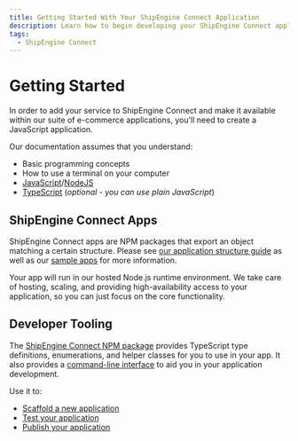 ```yaml
---
title: Getting Started With Your ShipEngine Connect Application
description: Learn how to begin developing your ShipEngine Connect application
tags:
  - ShipEngine Connect
---
```


# Getting Started

In order to add your service to ShipEngine Connect and make it available within our suite of e-commerce applications,
you'll need to create a JavaScript application.

Our documentation assumes that you understand:

- Basic programming concepts
- How to use a terminal on your computer
- [JavaScript](https://developer.mozilla.org/en-US/docs/Web/JavaScript)/[NodeJS](https://nodejs.org/)
- [TypeScript](https://www.typescriptlang.org/) (_optional - you can use plain JavaScript_)

## ShipEngine Connect Apps

ShipEngine Connect apps are NPM packages that export an object matching a certain structure. Please see [our application structure guide](./structure.mdx) as well as our [sample apps](https://github.com/ShipEngine/connect-samples) for more information.

Your app will run in our hosted Node.js runtime environment. We take care of hosting, scaling, and providing high-availability access to your application, so you can just focus on the core functionality.

## Developer Tooling

The [ShipEngine Connect NPM package](https://www.npmjs.com/package/@shipengine/connect) provides TypeScript type definitions, enumerations, and helper classes for you to use in your app. It also provides a [command-line interface](./cli.mdx) to aid you in your application development.

Use it to:

- [Scaffold a new application](create-first-app.mdx#create-new-project)
- [Test your application](testing/index.mdx)
- [Publish your application](publish.mdx)

<Pager prev="index.mdx" prevTitle="Introduction" next="structure.mdx" nextTitle="App Structure" />
